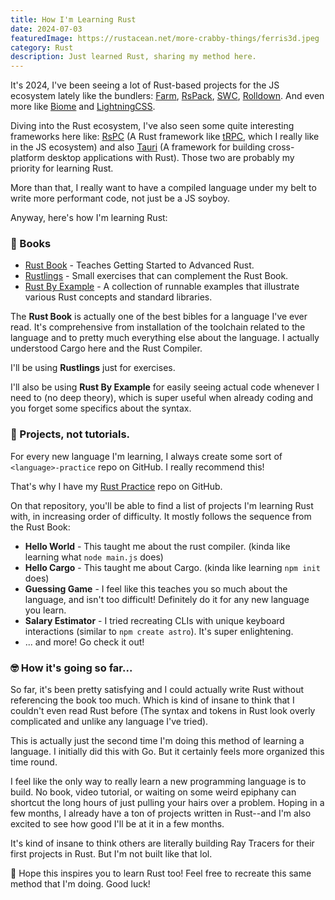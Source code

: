 ```yaml
---
title: How I'm Learning Rust
date: 2024-07-03
featuredImage: https://rustacean.net/more-crabby-things/ferris3d.jpeg
category: Rust
description: Just learned Rust, sharing my method here.
---
```


It's 2024, I've been seeing a lot of Rust-based projects for the JS ecosystem lately like the bundlers: [Farm](https://www.farmfe.org/), [RsPack](https://www.rspack.dev/), [SWC](https://swc.rs/), [Rolldown](https://rolldown.rs/). And even more like [Biome](https://biomejs.dev/) and [LightningCSS](https://lightningcss.dev/).

Diving into the Rust ecosystem, I've also seen some quite interesting frameworks here like: [RsPC](https://www.rspc.dev/) (A Rust framework like [tRPC](https://trpc.io), which I really like in the JS ecosystem) and also [Tauri](https://tauri.app/) (A framework for building cross-platform desktop applications with Rust). Those two are probably my priority for learning Rust.

More than that, I really want to have a compiled language under my belt to write more performant code, not just be a JS soyboy.

Anyway, here's how I'm learning Rust:

### 📕 Books

- [Rust Book](https://doc.rust-lang.org/book/ch01-01-installation.html) - Teaches Getting Started to Advanced Rust.
- [Rustlings](https://github.com/rust-lang/rustlings) - Small exercises that can complement the Rust Book.
- [Rust By Example](https://doc.rust-lang.org/rust-by-example/index.html) - A collection of runnable examples that illustrate various Rust concepts and standard libraries.

The **Rust Book** is actually one of the best bibles for a language I've ever read. It's comprehensive from installation of the toolchain
related to the language and to pretty much everything else about the language. I actually understood Cargo here and the Rust Compiler.

I'll be using **Rustlings** just for exercises.

I'll also be using **Rust By Example** for easily seeing actual code whenever I need to (no deep theory), which is super useful when already
coding and you forget some specifics about the syntax.

### 🦀 Projects, not tutorials.

For every new language I'm learning, I always create some sort of `<language>-practice` repo on GitHub. I really recommend this!

That's why I have my [Rust Practice](https://github.com/blankeos/rust-practice) repo on GitHub.

On that repository, you'll be able to find a list of projects I'm learning Rust with, in increasing order of difficulty. It mostly follows the
sequence from the Rust Book:

- **Hello World** - This taught me about the rust compiler. (kinda like learning what `node main.js` does)
- **Hello Cargo** - This taught me about Cargo. (kinda like learning `npm init` does)
- **Guessing Game** - I feel like this teaches you so much about the language, and isn't too difficult! Definitely do it for any new language you learn.
- **Salary Estimator** - I tried recreating CLIs with unique keyboard interactions (similar to `npm create astro`). It's super enlightening.
- ... and more! Go check it out!

### 🤓 How it's going so far...

So far, it's been pretty satisfying and I could actually write Rust without referencing the book too much. Which is kind of insane to think that
I couldn't even read Rust before (The syntax and tokens in Rust look overly complicated and unlike any language I've tried).

This is actually just the second time I'm doing this method of learning a language. I initially did this with Go. But it certainly feels more organized this time round.

I feel like the only way to really learn a new programming language is to build. No book, video tutorial, or waiting on some weird epiphany can shortcut the long hours of just pulling your hairs over a problem. Hoping in a few months, I already have a ton of projects written in Rust--and I'm also excited to see how good I'll be at it in a few months.

It's kind of insane to think others are literally building Ray Tracers for their first projects in Rust. But I'm not built like that lol.

🥳 Hope this inspires you to learn Rust too! Feel free to recreate this same method that I'm doing. Good luck!
